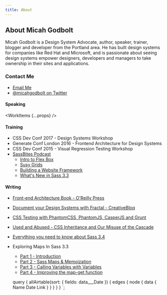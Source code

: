 ```yaml
---
title: About
---
```



<Page>
<Nav />

## About Micah Godbolt

Micah Godbolt is a Design System Advocate, author, speaker, trainer, blogger and developer from the Portland area. He has built design systems for companies like Red Hat and Microsoft, and is passionate about seeing design systems empower designers, developers and managers to take ownership in their sites and applications.

### Contact Me

- [Email Me](mailto:micahgodbolt@gmail.com)
- [@micahgodbolt on Twitter](http://www.twitter.com/micahgodbolt)

#### Speaking

<WorkItems {...props} />

#### Training

- CSS Dev Conf 2017 - Design Systems Workshop
- Generate Conf London 2016 - Frontend Architecture for Design Systems
- CSS Dev Conf 2015 - Visual Regression Testing Workshop
- [SassBites Podcast](https://www.youtube.com/user/sassbites)
  - [Intro to Flex Box](https://www.youtube.com/playlist?list=PLJKslvBeWd2ZakfNjMo8ZZup3IMrxeTG0)
  - [Susy Grids](https://www.youtube.com/watch?v=m7k-vBzebPg&list=PLJKslvBeWd2aFPJiLDOyFoJ4oRD1KPHD5)
  - [Building a Website Framework](https://www.youtube.com/watch?v=QSXyeFA_LYk&list=PLJKslvBeWd2Y6G7J6Z7DQYFp1e1YlAT-e)
  - [What's New in Sass 3.3](https://www.youtube.com/watch?v=VKvb-D_QdYM&list=PLJKslvBeWd2asAgzgrNdsaNs1N9E7V52I)

#### Writing

- [Front-end Architecture Book - O'Reilly Press](http://fea.pub/)
- [Document your Design Systems with Fractal - CreativeBloq](http://www.creativebloq.com/how-to/document-your-design-systems-with-fractal)
- [CSS Testing with PhantomCSS, PhantomJS, CasperJS and Grunt](https://www.phase2technology.com/blog/css-testing-with-phantomcss-phantomjs-casperjs-and-grunt/)
- [Used and Abused - CSS Inheritance and Our Misuse of the Cascade](https://www.phase2technology.com/blog/used-and-abused-css-inheritance-and-our-misuse-of-the-cascade/)
- [Everything you need to know about Sass 3.4](https://www.phase2technology.com/blog/everything-you-need-to-know-about-sass-3-4/)
- Exploring Maps In Sass 3.3
  - [Part 1 - Introduction](https://www.phase2technology.com/blog/exploring-maps-in-sass-3-3/)
  - [Part 2 - Sass Maps & Memoization](https://www.phase2technology.com/blog/sass-maps-memoization/)
  - [Part 3 - Calling Variables with Variables](https://www.phase2technology.com/blog/exploring-maps-in-sass-3-3part-3-calling-variables-with-variables/)
  - [Part 4 - Improving the map-get function](https://www.phase2technology.com/blog/exploring-maps-in-sass-3-3part-4-improving-the-map-get-function/)

  query {
    allAirtable(sort: { fields: data___Date }) {
      edges {
        node {
          data {
            Name
            Date
            Link
          }
        }
      }
    }
  }
`;

</Page>
